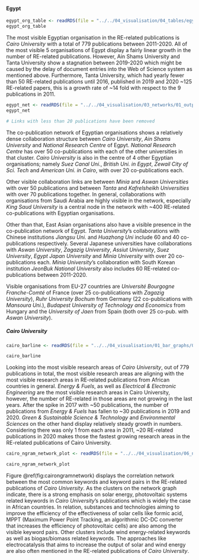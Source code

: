 #### Egypt

```r
egypt_org_table <- readRDS(file = "../../04_visualisation/04_tables/egypt_org_table.Rds")
egypt_org_table
```

The most visible Egyptian organisation in the RE-related publications is *Cairo University* with a total of 779 publications between 2011-2020. All of the most visible 5 organisations of Egypt display a fairly linear growth in the number of RE-related publications. However, Ain Shams University and Tanta University show a stagnation between 2019-2020 which might be caused by the delay of document entries into the Web of Science system as mentioned above. Furthermore, Tanta University, which had yearly fewer than 50 RE-related publications until 2016, published in 2019 and 2020 ~125 RE-related papers, this is a growth rate of ~14 fold with respect to the 9 publications in 2011. 

```r
egypt_net <- readRDS(file = "../../04_visualisation/03_networks/01_outputs/egypt_net.Rds")
egypt_net

```
```r
# Links with less than 20 publications have been removed
```


The co-publication network of Egyptian organisations shows a relatively dense collaboration structure between *Cairo University*, *Ain Shams University* and *National Research Centre* of Egpyt. *National Research Centre* has over 50 co-publications with each of the other universities in that cluster. *Cairo University* is also in the centre of 4 other Egyptian organisations; namely *Suez Canal Uni.*, *British Uni. in Egypt*, *Zewail City of Sci. Tech* and *American Uni. in Cairo*, with over 20 co-publications each.  

Other visible collaboration links are between *Minia* and *Aswan Universities* with over 50 publications and between *Tanta* and *Kafrelsheikh Universities* with over 70 publications together.  In general, collaborations with organisations from Saudi Arabia are highly visible in the network, especially *King Saud University* is a central node in the network with ~400 RE-related co-publications with Egyptian organisations. 

Other than that, East Asian organisations also have a visible presence in the co-publication network of Egypt. *Tanta University*'s collaborations with Chinese institutions *Jiangsu Uni.* and *Huazhong Uni* include 60  and 40 co-publications respectively. Several Japanese universities have collaborations with *Aswan University*, *Zagazig University*, *Assiut University*, *Suez University*, *Egypt Japan University* and *Minia University* with over 20 co-publications each. *Minia University*'s collaboration with South Korean institution *JeonBuk National University* also includes 60 RE-related co-publications between 2011-2020.

Visible organisations from EU-27 countries are *Université Bourgogne Franche-Comté* of France (over 25 co-publications with *Zagazig University*), *Ruhr University Bochum* from Germany (22 co-publications with *Mansoura Uni.*), *Budapest University of Technology and Economics* from Hungary and the *University of Jaen* from Spain (both over 25 co-pub. with *Aswan University*).

##### Cairo University

```r
cairo_barline <- readRDS(file = "../../04_visualisation/01_bar_graphs/02_regions/cairo_ra_barline.Rds")

cairo_barline
```

Looking into the most visible research areas of *Cairo University*, out of 779 publications in total, the most visible research areas are aligning with the most visible research areas in RE-related publications from African countries in general. *Energy & Fuels*, as well as *Electrical & Electronic Engineering* are the most visible research areas in Cairo University, however, the number of RE-related in those areas are not growing in the last years. After the spike in 2017 with ~50 publications, the number of publications from *Energy & Fuels* has fallen to ~30 publications in 2019 and 2020. *Green & Sustainable Science & Technology* and *Environmental Sciences* on the other hand display relatively steady growth in numbers. Considering there was only 1 from each area in 2011,  ~20 RE-related publications in 2020 makes those the fastest growing research areas in the RE-related publications of Cairo University.


```r
cairo_ngram_network_plot <- readRDS(file = "../../04_visualisation/06_ngrams/cairo_ngram_network_plot.Rds")

cairo_ngram_network_plot
```

Figure \@ref(fig:cairongramnetwork) displays the correlation network between the most common keywords and keyword pairs in the RE-related publications of *Cairo University*. As the clusters on the network graph indicate, there is a strong emphasis on solar energy, photovoltaic systems related keywords in *Cairo University*'s publications which is widely the case in African countries. In relation, substances and technologies aiming to improve the efficiency of the effectiveness of solar cells like formic acid, MPPT (Maximum Power Point Tracking, an algorithmic DC-DC converter that increases the efficiency of photovoltaic cells) are also among the visible keyword pairs. Other clusters include wind energy-related keywords as well as biogas/biomass related keywords. The approaches like electrocatalysis that aims to increase the output of solar and wind energy are also often mentioned in the RE-related publications of *Cairo University*.